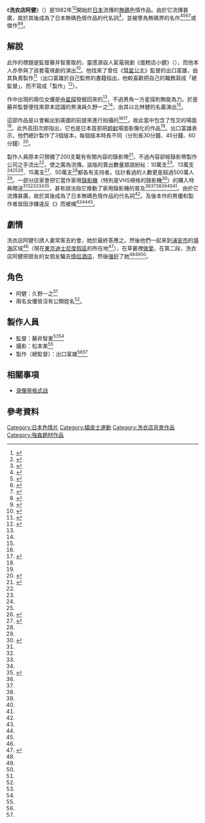 《'''洗衣店阿健'''》（{{lang-ja|洗濯屋ケンちゃん，せんたくやケンちゃん}}）是1982年<ref name="sun-mai-20120701">{{Cite journal|author1=[[小室友里|小室友里]]|author2=菊地⾹（構成）|script-title=ja:アダルトビデオ AV30年（上） 元⼈気女優小室友里が明かす光と影|date=2012-07-01|journal=サンデー毎日|publisher=毎日新聞出版|pages=3ページ、145ページ}}</ref><ref name="seven-2012">{{Cite news|url=http://www.news-postseven.com/archives/20121107_153389.html|script-title=ja:日本にビデオデッキ普及させた『洗濯屋ケンちゃん』とは？|newspaper=NEWSポストセブン|agency=[[周刊邮报|週刊ポスト]]|publisher=[[小學館|小学館]]|date=2012-11-07|accessdate=2018-02-09|archive-date=2019-05-07|archive-url=https://web.archive.org/web/20190507120012/https://www.news-postseven.com/archives/20121107_153389.html|dead-url=no}}</ref>開始於[[日本|日本]]流傳的[[無碼|無碼]]色情作品。由於它流傳甚廣，故於其後成為了日本無碼色情作品的代名詞<ref name="eastpress-2014">{{Cite book|author=昭和性資料研究会|script-title=ja:新・幻の性資料1 昭和名作裏ビデオの軌跡|isbn=978-4781612300|publisher=イースト・プレス|pages=7-10|date=2014年7月}}</ref>，並被譽為無碼界的名作<ref name="bunshun-198307">{{Cite journal|script-title=ja:裏ビデオの名作『洗濯屋のケンちゃん』の凱旋|date=1983年7月|journal=[[周刊文春|週刊文春]]|volume=25|issue=28|publisher=[[文藝春秋|文藝春秋社]]|pages=190-193}}</ref><ref>{{Cite book|author=佐野眞一|chapter=第5章 暗闇のフロントランナー・ポルノ映画の現在|script-title=ja:日本映画は、いま ― スクリーンの裏側からの証言|date=1996年|publisher=TBSブリタニカ|isbn=4-484-96201-2|page=216}}</ref><ref name="wk-hoseki-199906">{{Cite journal|script-title=ja:『洗濯屋ケンちゃん』の17年 日本の"裏20世紀"を駆け抜けていった藤井智憲監督の奔放人生|journal=週刊宝石|publisher=[[光文社|光文社]]|volume=19|issue=22|date=1999年6月|pages=166-167}}</ref><ref name="eastpress-2003">{{Cite book|author=高田次郎|script-title=ja:幻の性資料 第25巻 裏ムービー傑作選|publisher=イースト・プレス|isbn=978-4872573510|date=2003年5月|pages=5頁・34-42頁}}</ref>或傑作<ref name="mon-hoseki-198411">{{Cite journal|author=<!-- 沒有連結 -->[[丸茂ジュン|丸茂ジュン]]|script-title=ja:性相突撃ルポ 『洗濯屋ケンちゃん』幻の名監督の新作に大欲情す|journal=<!-- 沒有連結 -->[[宝石_(雑誌)|宝石]]|publisher=光文社|volume=12|issue=11|date=1984年11月|pages=353-359}}</ref><ref name="wk-gendai-199608">{{Cite journal|script-title=ja:寝苦しい夜を気持ちよく 『洗濯屋ケンちゃん』から『下着ゴッコ』までマニア垂涎! "秘蔵"傑作・名作「裏ビデオ」一挙公開 完全入手法付き |journal=<!-- 沒有連結 -->[[週刊現代|週刊現代]] |volume=38 |issue=32 |publisher=[[讲谈社|講談社]] |date=1996年8月 |pages=172-176}}</ref>。

== 解說 ==
此作的標題是監督藤井智憲取的，靈感源自人氣電視劇《蛋糕店小健》（{{lang|ja|ケーキ屋ケンちゃん}}），而他本人亦參與了該套電視劇的演出<ref name="seven-20150819">{{Cite news|url=http://www.news-postseven.com/archives/20150819_341459.html|script-title=ja:『洗濯屋ケンちゃん』監督　ジョン・レノンの家に居候の過去|newspaper=NEWSポストセブン|agency=週刊ポスト|publisher=小学館|date=2015-08-19|accessdate=2018-02-09|archive-date=2016-06-20|archive-url=https://web.archive.org/web/20160620153348/http://www.news-postseven.com/archives/20150819_341459.html|dead-url=no}}</ref>。他找來了曾任《[[彗星公主|彗星公主]]》監督的出口富雄，由其負責製作<ref name="藤井2001">{{Cite web|author=藤井智憲|script-title=ja:さよなら、『洗濯屋ケンちゃん』 日本初の本番ビデオの監督の告白（試し読みページ）|url=http://www.nifty.com/san/digest/san01522.html|publisher=おとなの本屋・さん|date=2001年12月7日|accessdate=2018-04-25|deadurl=yes|archiveurl=https://web.archive.org/web/20041016091343/http://www.nifty.com/san/digest/san01522.html|archivedate=2004-10-16}}</ref>（出口富雄於自己監修的書籍指出，他較喜歡把自己的職務寫成「總監督」，而不寫成「製作」<ref name="出口p3">{{Cite book|script-title=ja:アダルトビデオを69倍楽しむ方法|author1=山本純也・小原俊一（編）|author2=出口富雄・大野順一（監修）|publisher=群雄社出版|date=1983年1月|isbn=4-87617-045-2|page=3}}</ref>）。

作中出現的兩位女優是由[[星探|星探]]發掘回來的<ref name="藤井2001" />，不過男角一方星探則無能為力。於是藤井監督便找來原本認識的男演員久野一之<ref name="藤井2001" />，由其以北林健的名義演出<ref name="bunshun-198307" />。

這部作品是以會輸出到美國的前提來進行拍攝的<ref name="seven-20150819" /><ref name="sun-mai-20120715">{{Cite journal
|author=菊地⾹|title=アダルトビデオ AV30年（下） プレー化、短絡化、童貞増… 変えた男と⼥|date=2012-07-15|journal=サンデー毎日|publisher=毎日新聞出版|pages=3、133}}</ref>，故此當中包含了性交的場面<ref name="seven-20150819" />。此外高田次郎指出，它也是日本首部把[[颜射|颜射]]場面影像化的作品<ref name="eastpress-2003" />。出口富雄表示，他們總計製作了3個版本，每個版本時長不同（分別長30分鐘、45分鐘、60分鐘）<ref name="出口p52">{{Cite book|title=アダルトビデオを69倍楽しむ方法|author1=山本純也・小原俊一（編）|author2=出口富雄・大野順一（監修）|publisher=群雄社出版|date=1983年1月|isbn=4-87617-045-2|page=52}}</ref>。

製作人員原本只預備了200支載有有關內容的錄影帶<ref name="出口p38">{{Cite book|script-title=ja:アダルトビデオを69倍楽しむ方法|author1=山本純也・小原俊一（編）|author2=出口富雄・大野順一（監修）|publisher=群雄社出版|date=1983年1月|isbn=4-87617-045-2|page=38}}</ref>，不過內容卻經錄影帶製作公司之手流出<ref name="出口p38" />，使之廣為流傳。盜版的賣出數量眾說紛紜：10萬支<ref name="sun-mai-20120701" />、13萬支<ref name="seven-2012" /><ref name="出口p38" /><ref name="seven-20150816">{{Cite news|url=http://www.news-postseven.com/archives/20150816_341442.html|script-title=ja:『洗濯屋ケンちゃん』　13万本が流通し累計売り上げ12億円説|newspaper=NEWSポストセブン|agency=週刊ポスト|publisher=小学館|date=2015-08-16|accessdate=2018-02-09|archive-date=2018-02-09|archive-url=https://web.archive.org/web/20180209003337/http://www.news-postseven.com/archives/20150816_341442.html|dead-url=no}}</ref>、15萬支<ref name="LITERA">{{Cite news|url=http://lite-ra.com/2014/08/post-400_2.html|script-title=ja:500万人を魅了した伝説の昭和裏ビデオ『洗濯屋ケンちゃん』とは!?（2ページ目）|newspaper=<!-- 沒有連結 -->[[LITERA|LITERA]]|publisher=<!-- 沒有連結 -->[[サイゾー|サイゾー]]|date=2014-08-26|accessdate=2018-02-09|archive-date=2020-11-16|archive-url=https://web.archive.org/web/20201116112159/https://lite-ra.com/2014/08/post-400_2.html|dead-url=no}}</ref>、50萬支<ref name="LITERA" />都各有支持者。估計看過的人數更是超過500萬人<ref name="LITERA" />。一部分店家會把它當作家用[[錄影機|錄影機]]（特別是VHS規格的錄影機<ref name="seven-2017">{{Cite news|url=http://www.news-postseven.com/archives/20171001_615760.html|script-title=ja:「洗濯屋ケンちゃん」で始まった“裏モノ”の栄枯盛衰史|newspaper=NEWSポストセブン|agency=週刊ポスト|publisher=小学館|date=2017-10-01|accessdate=2018-02-09|archive-date=2020-02-06|archive-url=https://web.archive.org/web/20200206210048/https://www.news-postseven.com/archives/20171001_615760.html|dead-url=no}}</ref>）的購入特典贈送<ref name="seven-2012" /><ref name="seven-20150816" /><ref name="LITERA" /><ref name="seven-2017" /><ref name="mainichi">{{Cite news|script-title=ja:［ぽっぷかるちゃ〜］⽉例講座 アダルトビデオ|newspaper=[[每日新聞|毎日新聞]]|date=1998-07-21|page=6}}</ref>，甚有說法指它推動了家用錄影機的普及<ref name="sun-mai-20120701" /><ref name="seven-2012" /><ref name="seven-20150816" /><ref name="LITERA" /><ref name="seven-2017" /><ref name="mainichi" />。由於它流傳甚廣，故於其後成為了日本無碼色情作品的代名詞<ref name="eastpress-2014" />。及後本作的男優和製作者皆因涉嫌違反《{{link-ja|猥褻物頒佈等罪|わいせつ物頒布等の罪}}》而被捕<ref name="seven-20150819" /><ref name="出口p3" /><ref name="bunshun-198307" />。

==劇情 ==
洗衣店阿健引誘人妻常客去約會，她於最終答應之。然後他們一起來到[[浦安市|浦安市]]的[[填海|填海]]区域<ref name="bunshun-198307" />（現在[[東京迪士尼度假區|東京迪士尼度假區]]的所在地<ref>{{Cite journal|script-title=ja:みんな「洗濯屋ケンちゃん」をひっそり見たものだ|author=藤木TDC|date=2017年8月25日|journal=昭和の謎99 衝撃の真相解明号|publisher=ミリオン出版|pages=18-21|isbn=978-4-8130-7940-8}}</ref>），在草叢裡[[公開性行為|做愛]]。在第二段，洗衣店阿健把朋友的女朋友騙去[[情侣酒店|情侣酒店]]，然後[[强奸|强奸]]了她<ref name="eastpress-2014" /><ref name="seven-20150819" /><ref name="LITERA" />。

== 角色 ==
* 阿健：久野一之<ref name="seven-20150819" />
* 兩名女優皆沒有公開姓名<ref name="seven-20150819" />。

== 製作人員 ==
* 監督：藤井智憲<ref name="seven-20150819" /><ref name="藤井2001" />
* 攝影：松本某<ref name="藤井2001" />
* 製作（總監督）：出口富雄<ref name="藤井2001" /><ref name="出口p3" />
== 相關事項 ==
* [[录像带格式战|录像带格式战]]

== 參考資料 ==
{{Reflist|30em}}

{{DEFAULTSORT:Sentakuyakenchan, sentaku ya kenchan}}
{{Portal bar|日本|文化|色情}}
[[Category:日本色情片|Category:日本色情片]]
[[Category:嬉皮士運動|Category:嬉皮士運動]]
[[Category:洗衣店背景作品|Category:洗衣店背景作品]]
[[Category:強姦題材作品|Category:強姦題材作品]]